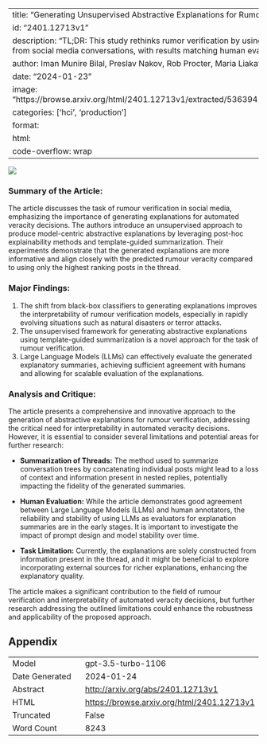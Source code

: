 
---
title: "Generating Unsupervised Abstractive Explanations for Rumour Verification"
id: "2401.12713v1"
description: "TL;DR: This study rethinks rumor verification by using explanatory summaries from social media conversations, with results matching human evaluation."
author: Iman Munire Bilal, Preslav Nakov, Rob Procter, Maria Liakata
date: "2024-01-23"
image: "https://browse.arxiv.org/html/2401.12713v1/extracted/5363941/detailed_overview.png"
categories: ['hci', 'production']
format:
  html:
    code-overflow: wrap
---

![](https://browse.arxiv.org/html/2401.12713v1/extracted/5363941/detailed_overview.png)

### **Summary of the Article:**
The article discusses the task of rumour verification in social media, emphasizing the importance of generating explanations for automated veracity decisions. The authors introduce an unsupervised approach to produce model-centric abstractive explanations by leveraging post-hoc explainability methods and template-guided summarization. Their experiments demonstrate that the generated explanations are more informative and align closely with the predicted rumour veracity compared to using only the highest ranking posts in the thread.

### **Major Findings:**
1. The shift from black-box classifiers to generating explanations improves the interpretability of rumour verification models, especially in rapidly evolving situations such as natural disasters or terror attacks.
2. The unsupervised framework for generating abstractive explanations using template-guided summarization is a novel approach for the task of rumour verification.
3. Large Language Models (LLMs) can effectively evaluate the generated explanatory summaries, achieving sufficient agreement with humans and allowing for scalable evaluation of the explanations.

### **Analysis and Critique:**
The article presents a comprehensive and innovative approach to the generation of abstractive explanations for rumour verification, addressing the critical need for interpretability in automated veracity decisions. However, it is essential to consider several limitations and potential areas for further research:

- **Summarization of Threads:** The method used to summarize conversation trees by concatenating individual posts might lead to a loss of context and information present in nested replies, potentially impacting the fidelity of the generated summaries.

- **Human Evaluation:** While the article demonstrates good agreement between Large Language Models (LLMs) and human annotators, the reliability and stability of using LLMs as evaluators for explanation summaries are in the early stages. It is important to investigate the impact of prompt design and model stability over time.

- **Task Limitation:** Currently, the explanations are solely constructed from information present in the thread, and it might be beneficial to explore incorporating external sources for richer explanations, enhancing the explanatory quality.

The article makes a significant contribution to the field of rumour verification and interpretability of automated veracity decisions, but further research addressing the outlined limitations could enhance the robustness and applicability of the proposed approach.

## Appendix

|          |          |
|----------|----------|
| Model     | gpt-3.5-turbo-1106       |
| Date Generated     | 2024-01-24       |
| Abstract | [http://arxiv.org/abs/2401.12713v1](http://arxiv.org/abs/2401.12713v1)        |
| HTML     | [https://browse.arxiv.org/html/2401.12713v1](https://browse.arxiv.org/html/2401.12713v1)       |
| Truncated       | False       |
| Word Count       | 8243       |